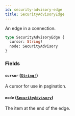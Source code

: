 ```yaml
---
id: security-advisory-edge
title: SecurityAdvisoryEdge
---
```


An edge in a connection.

```graphql
type SecurityAdvisoryEdge {
  cursor: String!
  node: SecurityAdvisory
}
```

### Fields

#### `cursor` ([`String!`](/docs/api/scalars/string))

A cursor for use in pagination.

#### `node` ([`SecurityAdvisory`](/docs/api/objects/security-advisory))

The item at the end of the edge.

